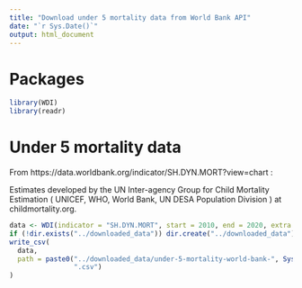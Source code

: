 ```yaml
---
title: "Download under 5 mortality data from World Bank API"
date: "`r Sys.Date()`"
output: html_document
---
```


# Packages

```r
library(WDI)
library(readr)
```


# Under 5 mortality data

From https://data.worldbank.org/indicator/SH.DYN.MORT?view=chart :

Estimates developed by the UN Inter-agency Group for Child Mortality Estimation
( UNICEF, WHO, World Bank, UN DESA Population Division ) at childmortality.org.

```r
data <- WDI(indicator = "SH.DYN.MORT", start = 2010, end = 2020, extra = TRUE)
if (!dir.exists("../downloaded_data")) dir.create("../downloaded_data")
write_csv(
  data, 
  path = paste0("../downloaded_data/under-5-mortality-world-bank-", Sys.Date(), 
                ".csv")
)
```

